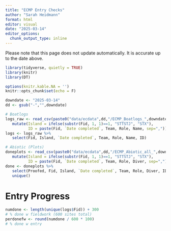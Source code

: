 ```yaml
---
title: "ECMP Entry Checks"
author: "Sarah Heidmann"
format: html
editor: visual
date: "2025-03-14"
editor_options: 
  chunk_output_type: inline
---
```


Please note that this page does not update automatically. It is accurate up to the date above.
```r
library(tidyverse, quietly = TRUE)
library(knitr)
library(DT)

options(knitr.kable.NA = '')
knitr::opts_chunk$set(echo = F)

downdate <- "2025-03-14"
dd <- gsub("-","",downdate)

# Boatlogs
logs_raw <- read_csv(paste0("data/ecdata",dd,"/ECMP_Boatlogs_",downdate,".csv")) %>%
   mutate(Island = ifelse(substr(Fid, 1, 1)==1, "STTSTJ", "STX"),
          ID = paste(Fid, `Date completed`, Team, Role, Name, sep=","))
logs <- logs_raw %>% 
   select(Fid, Island, `Date completed`, Team, Role, Name, ID)

# Abiotic (Plots)
doneplots <- read_csv(paste0("data/ecdata",dd,"/ECMP_Abiotic_all_",downdate,".csv")) %>% 
   mutate(Island = ifelse(substr(Fid, 1, 1)==1, "STTSTJ", "STX"),
          ID = paste(Fid, `Date completed`, Team, Role, Diver, sep=","))
done <- doneplots %>% 
   select(Proofed, Fid, Island, `Date completed`, Team, Role, Diver, ID) %>% 
   unique()

```

# Entry Progress

```r
numdone <- length(unique(logs$Fid)) + 300
# % done w fieldwork (600 sites total)
perdonefw <- round(numdone / 600 * 100)
# % done w entry
perdone <- round(length(unique(done$ID)) / length(unique(logs$ID)) * 100)
```

We are `r perdonefw`% done with fieldwork (`r numdone` sites of 600, 300 of which were done in 2024), and `r perdone`% done with entry.

Here is the number of surveys each person has entered:
```r
done %>%
   group_by(Diver, Island) %>%
   summarize(n=length(Fid), .groups="drop") %>%
   pivot_wider(names_from = Island, values_from = n) %>% 
   mutate(Total = rowSums(select(.,-Diver), na.rm=TRUE)) %>% 
   arrange(desc(Total)) %>% kable()
```

Out of the entered surveys, here is the habitat breakdown:
```r
doneplots %>% 
   group_by(Fid) %>% 
   filter(row_number()==1) %>% 
   group_by(Island, Habitat) %>% 
   summarize(n = length(Fid), .groups="drop") %>% 
   pivot_wider(names_from = Habitat, values_from = n) %>% 
   mutate(Total = rowSums(select(.,-Island), na.rm=TRUE)) %>% 
   kable()
```


# Remaining Data Entry

Here's how many each person has left to enter:

```r
todo <- logs[!(logs$ID %in% done$ID),] %>% 
   select(`Date completed`, Island, Fid, Team, Role, Name) %>%
   arrange(`Date completed`, Fid, Team, Role)
todo %>%  
   group_by(Name, Island) %>% 
   summarize(n=length(Fid), .groups= "drop") %>% 
   pivot_wider(names_from = Island, values_from = n) %>% 
   mutate(Total = rowSums(select(.,-Name), na.rm=TRUE)) %>% 
   arrange(desc(Total)) %>% kable()
```

## Full Entry To Do List

```r
todo %>% 
   datatable()
```

# QAQC
## Proofing progress

```r
totenter <- nrow(done)
totproof <- as.numeric(summary(done$Proofed)[["TRUE"]])
```

Out of `r totenter` surveys entered so far, `r totproof` have been proofed (`r round(totproof/totenter*100)`%).
Here is what each person has left to proof:

```r
done %>% 
   filter(!Proofed) %>% 
   group_by(Diver, Island) %>% 
   summarize(n=length(Fid), .groups="drop") %>% 
   pivot_wider(names_from = Island, values_from = n) %>% 
   mutate(Total = rowSums(select(.,-Diver), na.rm=TRUE)) %>% 
   arrange(desc(Total)) %>% kable()
```

### Check for mismatched entries

Are there any surveys that don't match a boatlog entry?

```r
surverror <- done %>% 
   filter(!(ID %in% logs$ID))
if(nrow(surverror)>0){
   surverror %>% select(-ID) %>% kable()
} else {
   print("No")
}
```

### Check for duplicates

Are there any duplicated boatlogs?

```r
log_dups <- logs[duplicated(logs$ID),]
   
if(nrow(log_dups)>0){
   log_dups %>% select(-ID) %>% kable()
} else {
   print("No")
}
```

Are there any duplicated survey entries?

```r
sitediverlist <- done %>% 
   mutate(sitediver = paste(Fid, Diver, sep=","))
done_dups <- sitediverlist[duplicated(sitediverlist$ID),]
if(nrow(done_dups)>0){
   done_dups %>% select(-ID) %>% kable()
} else {
   print("No")
}
```

### Check for habitat agreement
Do any of the habitats disagree between buddies?
```r
habsame <- doneplots %>% 
   select(Fid, Role, Habitat) %>% 
   unique() %>% 
   pivot_wider(names_from = Role, values_from = Habitat) %>% 
   mutate(same = A==B) %>% 
   filter(same==FALSE)
if(nrow(habsame)>0){
   habsame %>% select(-same) %>% kable()
} else {
   print("No")
}
```

